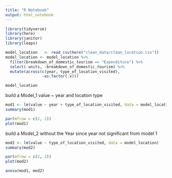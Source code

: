 ```yaml
---
title: "R Notebook"
output: html_notebook
---
```


 
 
```r
library(tidyverse)
library(here)
library(janitor)
library(leaps)
```

```r
model_location   <- read_csv(here("clean_data/clean_location.csv"))
model_location <- model_location %>% 
  filter(breakdown_of_domestic_tourism == "Expenditure") %>% 
  select(-units, -breakdown_of_domestic_tourism) %>% 
  mutate(across(c(year, type_of_location_visited), 
                ~as.factor(.x)))

model_location
```
 

<!-- ```{r} -->
<!-- regsubsets_forward <- regsubsets(value ~ ., data = model_location, nvmax = 8, method = "forward") -->
<!-- ``` -->


<!-- ```{r} -->
<!-- summary(regsubsets_forward) -->
<!-- ``` -->


<!-- ```{r} -->
<!-- plot(regsubsets_forward, scale = "adjr2") -->
<!-- ``` -->




build a Model_1 value ~ year and location type
```r
mod1 <- lm(value ~ year + type_of_location_visited, data = model_location)
summary(mod1)
```
 
```r
par(mfrow = c(2, 2))
plot(mod1)
```
 
 build a Model_2 without the Year since year not significant from model 1
```r
mod2 <- lm(value ~ type_of_location_visited, data = model_location)
summary(mod2)
```
 
```r
par(mfrow = c(2, 2))
plot(mod2)
```
 
```r
anova(mod1, mod2)
```
 
 